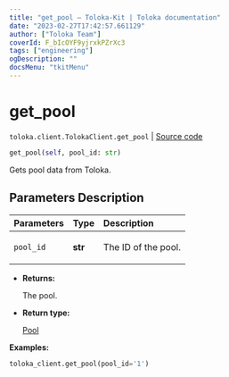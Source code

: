 ```yaml
---
title: "get_pool — Toloka-Kit | Toloka documentation"
date: "2023-02-27T17:42:57.661129"
author: ["Toloka Team"]
coverId: F_bIcOYF9yjrxkPZrXc3
tags: ["engineering"]
ogDescription: ""
docsMenu: "tkitMenu"
---
```


# get_pool
`toloka.client.TolokaClient.get_pool` | [Source code](https://github.com/Toloka/toloka-kit/blob/v1.1.4/src/client/__init__.py#L1571)

```python
get_pool(self, pool_id: str)
```

Gets pool data from Toloka.

## Parameters Description

| Parameters | Type | Description |
| :----------| :----| :-----------|
`pool_id`|**str**|<p>The ID of the pool.</p>

* **Returns:**

  The pool.

* **Return type:**

  [Pool](/docs/toloka-kit/reference/toloka.client.pool.Pool)

**Examples:**

```python
toloka_client.get_pool(pool_id='1')
```